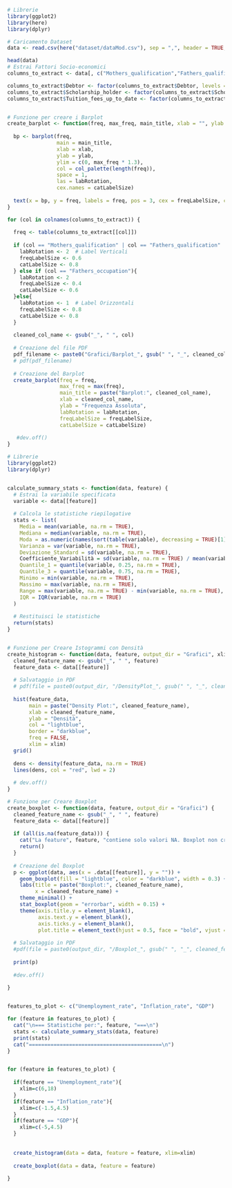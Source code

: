 ```r
# Librerie
library(ggplot2)
library(here)
library(dplyr)

# Caricamento Dataset
data <- read.csv(here("dataset/dataMod.csv"), sep = ",", header = TRUE, check.names = FALSE)

head(data)
# Estrai Fattori Socio-economici
columns_to_extract <- data[, c("Mothers_qualification","Fathers_qualification", "Mothers_occupation", "Fathers_occupation", "Scholarship_holder", "Debtor", "Tuition_fees_up_to_date")]

columns_to_extract$Debtor <- factor(columns_to_extract$Debtor, levels = c(0, 1), labels = c("NO", "YES"))
columns_to_extract$Scholarship_holder <- factor(columns_to_extract$Scholarship_holder, levels = c(0, 1), labels = c("NO", "YES"))
columns_to_extract$Tuition_fees_up_to_date <- factor(columns_to_extract$Tuition_fees_up_to_date, levels = c(0, 1), labels = c("NO", "YES"))


# Funzione per creare i Barplot
create_barplot <- function(freq, max_freq, main_title, xlab = "", ylab = "Frequenza Assoluta", col_palette = rainbow, labRotation = 1, catLabelSize=0.8, freqLabelSize=0.8) {
  
  bp <- barplot(freq, 
                main = main_title,
                xlab = xlab,
                ylab = ylab,
                ylim = c(0, max_freq * 1.3),
                col = col_palette(length(freq)),
                space = 1,
                las = labRotation,
                cex.names = catLabelSize)
  
  text(x = bp, y = freq, labels = freq, pos = 3, cex = freqLabelSize, col = "black")
}

for (col in colnames(columns_to_extract)) {
  
  freq <- table(columns_to_extract[[col]])
  
  if (col == "Mothers_qualification" | col == "Fathers_qualification" | col == "Mothers_occupation") {
    labRotation <- 2  # Label Verticali
    freqLabelSize <- 0.6
    catLabelSize <- 0.8
  } else if (col == "Fathers_occupation"){
    labRotation <- 2
    freqLabelSize <- 0.4
    catLabelSize <- 0.6
  }else{
    labRotation <- 1  # Label Orizzontali
    freqLabelSize <- 0.8
    catLabelSize <- 0.8
  }
  
  cleaned_col_name <- gsub("_", " ", col)
  
  # Creazione del file PDF
  pdf_filename <- paste0("Grafici/Barplot_", gsub(" ", "_", cleaned_col_name), ".pdf")
  # pdf(pdf_filename)
  
  # Creazione del Barplot
  create_barplot(freq = freq, 
                 max_freq = max(freq), 
                 main_title = paste("Barplot:", cleaned_col_name), 
                 xlab = cleaned_col_name, 
                 ylab = "Frequenza Assoluta",
                 labRotation = labRotation,
                 freqLabelSize = freqLabelSize,
                 catLabelSize = catLabelSize)
  
   #dev.off()
}
```

```r
# Librerie
library(ggplot2)
library(dplyr)


calculate_summary_stats <- function(data, feature) {
  # Estrai la variabile specificata
  variable <- data[[feature]]
  
  # Calcola le statistiche riepilogative
  stats <- list(
    Media = mean(variable, na.rm = TRUE),
    Mediana = median(variable, na.rm = TRUE),
    Moda = as.numeric(names(sort(table(variable), decreasing = TRUE)[1])),
    Varianza = var(variable, na.rm = TRUE),
    Deviazione_Standard = sd(variable, na.rm = TRUE),
    Coefficiente_Variabilità = sd(variable, na.rm = TRUE) / mean(variable, na.rm = TRUE) * 100,
    Quantile_1 = quantile(variable, 0.25, na.rm = TRUE),
    Quantile_3 = quantile(variable, 0.75, na.rm = TRUE),
    Minimo = min(variable, na.rm = TRUE),
    Massimo = max(variable, na.rm = TRUE),
    Range = max(variable, na.rm = TRUE) - min(variable, na.rm = TRUE),
    IQR = IQR(variable, na.rm = TRUE)
  )
  
  # Restituisci le statistiche
  return(stats)
}


# Funzione per Creare Istogrammi con Densità
create_histogram <- function(data, feature, output_dir = "Grafici", xlim) {
  cleaned_feature_name <- gsub("_", " ", feature)
  feature_data <- data[[feature]]
  
  # Salvataggio in PDF
  # pdf(file = paste0(output_dir, "/DensityPlot_", gsub(" ", "_", cleaned_feature_name), ".pdf"))
  
  hist(feature_data,
       main = paste("Density Plot:", cleaned_feature_name),
       xlab = cleaned_feature_name,
       ylab = "Densità",
       col = "lightblue",
       border = "darkblue",
       freq = FALSE,
       xlim = xlim)
  grid()
  
  dens <- density(feature_data, na.rm = TRUE)
  lines(dens, col = "red", lwd = 2)
  
  # dev.off()
}

# Funzione per Creare Boxplot
create_boxplot <- function(data, feature, output_dir = "Grafici") {
  cleaned_feature_name <- gsub("_", " ", feature)
  feature_data <- data[[feature]]
  
  if (all(is.na(feature_data))) {
    cat("La feature", feature, "contiene solo valori NA. Boxplot non creato.\n")
    return()
  }
  
  # Creazione del Boxplot
  p <- ggplot(data, aes(x = .data[[feature]], y = "")) +
    geom_boxplot(fill = "lightblue", color = "darkblue", width = 0.3) +
    labs(title = paste("Boxplot:", cleaned_feature_name),
         x = cleaned_feature_name) +
    theme_minimal() +
    stat_boxplot(geom = "errorbar", width = 0.15) +
    theme(axis.title.y = element_blank(),
          axis.text.y = element_blank(),   
          axis.ticks.y = element_blank(),
          plot.title = element_text(hjust = 0.5, face = "bold", vjust = 2))
  
  # Salvataggio in PDF
  #pdf(file = paste0(output_dir, "/Boxplot_", gsub(" ", "_", cleaned_feature_name), ".pdf"))
  
  print(p)
  
  #dev.off()
  
}


features_to_plot <- c("Unemployment_rate", "Inflation_rate", "GDP")

for (feature in features_to_plot) {
  cat("\n=== Statistiche per:", feature, "===\n")
  stats <- calculate_summary_stats(data, feature)
  print(stats)
  cat("===========================================\n")
}


for (feature in features_to_plot) {
  
  if(feature == "Unemployment_rate"){
    xlim=c(6,18)
  }
  if(feature == "Inflation_rate"){
    xlim=c(-1.5,4.5)
  }
  if(feature == "GDP"){
    xlim=c(-5,4.5)
  }
  
  
  create_histogram(data = data, feature = feature, xlim=xlim)
  
  create_boxplot(data = data, feature = feature)
  
}


```

